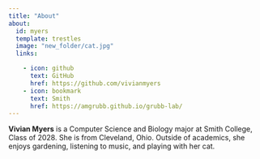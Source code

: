 ```yaml
---
title: "About"
about:
  id: myers
  template: trestles
  image: "new_folder/cat.jpg"
  links:

    - icon: github
      text: GitHub
      href: https://github.com/vivianmyers
    - icon: bookmark
      text: Smith
      href: https://amgrubb.github.io/grubb-lab/
---
```


**Vivian Myers** is a Computer Science and Biology major at Smith College, Class of 2028. She is from Cleveland, Ohio. Outside of academics, she enjoys gardening, listening to music, and playing with her cat.
